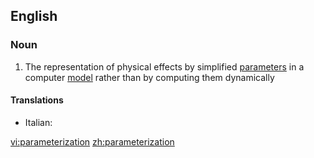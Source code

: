 {{also|parametrisation|parametrization|parameterisation}}
==English==

===Noun===
{{en-noun}}

# {{computing}} The representation of physical effects by simplified [[parameter]]s in a computer [[model]] rather than by computing them dynamically

====Translations====
{{trans-top|representation of physical effects}}
* Italian: {{t-|it|parametrizzazione|f}}
{{trans-mid}}
{{trans-bottom}}

[[vi:parameterization]]
[[zh:parameterization]]